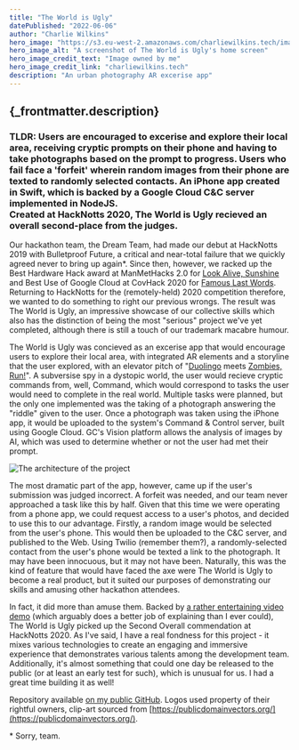 ```yaml
---
title: "The World is Ugly"
datePublished: "2022-06-06"
author: "Charlie Wilkins"
hero_image: "https://s3.eu-west-2.amazonaws.com/charliewilkins.tech/images/portfolio/the-world-is-ugly/twiu.png"
hero_image_alt: "A screenshot of The World is Ugly's home screen"
hero_image_credit_text: "Image owned by me"
hero_image_credit_link: "charliewilkins.tech"
description: "An urban photography AR excerise app"
---
```


<h2>{_frontmatter.description}</h2>

<h3>
TLDR: Users are encouraged to excerise and explore their local area, receiving
cryptic prompts on their phone and having to take photographs based on the
prompt to progress. Users who fail face a 'forfeit' wherein random images from
their phone are texted to randomly selected contacts. An iPhone app created in
Swift, which is backed by a Google Cloud C&C server implemented in NodeJS.
<br />Created at HackNotts 2020, The World is Ugly recieved an overall second-place
from the judges.
</h3>

Our hackathon team, the Dream Team, had made our debut at HackNotts 2019 with
Bulletproof Future, a critical and near-total failure that we quickly agreed
never to bring up again*. Since then, however, we racked up the Best Hardware
Hack award at ManMetHacks 2.0 for [Look Alive, Sunshine](https://www.charliewilkins.tech/portfolio/look-alive-sunshine) and Best
Use of Google Cloud at CovHack 2020 for [Famous Last Words](https://www.charliewilkins.tech/portfolio/famous-last-words).
Returning to HackNotts for the (remotely-held) 2020 competition therefore, we
wanted to do something to right our previous wrongs. The result was The World
is Ugly, an impressive showcase of our collective skills which also has the
distinction of being the most "serious" project we've yet completed, although
there is still a touch of our trademark macabre humour.

The World is Ugly was concieved as an excerise app that would encourage users
to explore their local area, with integrated AR elements and a storyline that
the user explored, with an elevator pitch of "[Duolingo](https://www.duolingo.com/) meets [Zombies, Run!](https://zombiesrungame.com/)".
A subversise spy in a dystopic world, the user would recieve cryptic
commands from, well, Command, which would correspond to tasks the user would
need to complete in the real world. Multiple tasks were planned, but the only
one implemented was the taking of a photograph answering the "riddle" given
to the user. Once a photograph was taken using the iPhone app, it would be
uploaded to the system's Command & Control server, built using Google Cloud.
GC's Vision platform allows the analysis of images by AI, which was used to
determine whether or not the user had met their prompt.

<img
src="https://s3.eu-west-2.amazonaws.com/charliewilkins.tech/images/portfolio/the-world-is-ugly/architecture.png"
alt="The architecture of the project" 
style="width:100%, max-width:480px"
/>

The most dramatic part of the app, however, came up if the user's submission
was judged incorrect. A forfeit was needed, and our team never approached a
task like this by half. Given that this time we were operating from a phone
app, we could request access to a user's photos, and decided to use this to
our advantage. Firstly, a random image would be selected from the user's phone.
This would then be uploaded to the C&C server, and published to the Web.
Using Twilio (remember them?), a randomly-selected contact from the user's
phone would be texted a link to the photograph. It may have been innocuous, but
it may not have been. Naturally, this was the kind of feature that would have faced
the axe were The World is Ugly to become a real product, but it suited our
purposes of demonstrating our skills and amusing other hackathon attendees.

In fact, it did more than amuse them. Backed by [a rather entertaining video demo](https://www.youtube.com/watch?v=ZcIB49siWGI)
(which arguably does a better job of explaining than I ever could), The World
is Ugly picked up the Second Overall commendation at HackNotts 2020. As I've said,
I have a real fondness for this project - it mixes various technologies to
create an engaging and immersive experience that demonstrates various talents
among the development team. Additionally, it's almost something that could one
day be released to the public (or at least an early test for such), which is
unusual for us. I had a great time building it as well!

Repository available [on my public GitHub](https://github.com/BackstreetCultist/The-World-is-Ugly).
Logos used property of their rightful owners, clip-art sourced from [https://publicdomainvectors.org/](https://publicdomainvectors.org/).

\* Sorry, team.
